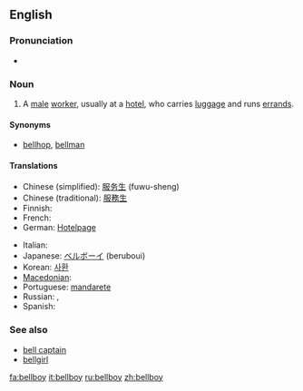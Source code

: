 ==English==

===Pronunciation===
*{{audio|en-us-bellboy.ogg|Audio (US)}}

===Noun===
{{en-noun}}

#A [[male]] [[worker]], usually at a [[hotel]], who carries [[luggage]] and runs [[errand]]s.

====Synonyms====
* [[bellhop]], [[bellman]]

====Translations====
{{trans-top|A male worker, usually at a hotel, who carries luggage and runs errands}}
* Chinese (simplified): [[服务生]] (fuwu-sheng)
* Chinese (traditional): [[服務生]]
* Finnish: {{t-|fi|hotellipoika}}
* French: {{t+|fr|chasseur}}
* German: [[Hotelpage]]
{{trans-mid}}
* Italian: {{t+|it|boy|m}}
* Japanese: [[ベルボーイ]] (beruboui)
* Korean: [[사환]]
* [[Macedonian]]: {{t|mk|портир|m|tr=portír|sc=Cyrl}}
* Portuguese: [[mandarete]]
* Russian: {{t-|ru|коридорный|m|tr=koridórnyj|sc=Cyrl}}, {{t|ru|посыльный|m|tr=posýl'nyj|sc=Cyrl}}
* Spanish: {{t-|es|botones}}
{{trans-bottom}}

===See also===
* [[bell captain]]
* [[bellgirl]]

[[fa:bellboy]]
[[it:bellboy]]
[[ru:bellboy]]
[[zh:bellboy]]
